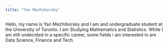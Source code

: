 ```yaml
---
title: "Yan Mezhiborsky"
---
```


Hello, my name is Yan Mezhiborsky and I am and undergraduate student at the University of Toronto. I am Studying Mathematics and Statistics. While I am still undecided in a specific career, some fields i am interested in are Data Science, Finance and Tech.
